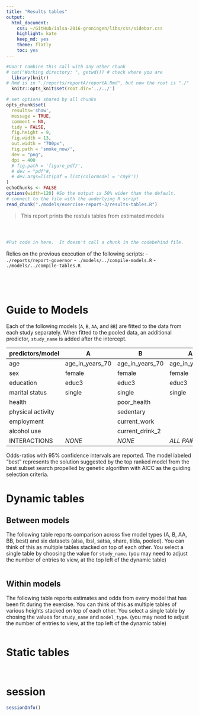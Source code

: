 ```yaml
---
title: "Results tables" 
output:
  html_document:
    css: ~/GitHub/ialsa-2016-groningen/libs/css/sidebar.css
    highlight: kate
    keep_md: yes
    theme: flatly
    toc: yes
---
```


<!-- These two chunks should be added in the beginning of every .Rmd that you want to source an .R script -->
<!--  The 1st mandatory chunck  -->
<!--  Set the working directory to the repository's base directory -->
```r
#Don't combine this call with any other chunk 
# cat("Working directory: ", getwd()) # check where you are
  library(knitr)
# Rmd is in "./reports/reportA/reportA.Rmd", but now the root is "./"
  knitr::opts_knit$set(root.dir='../../') 
```

<!--  The 2nd mandatory chunck  -->
<!-- Set the report-wide options, and point to the external code file. -->
```r
# set options shared by all chunks
opts_chunk$set(
  results='show', 
  message = TRUE,
  comment = NA, 
  tidy = FALSE,
  fig.height = 9, 
  fig.width = 13, 
  out.width = "700px",
  fig.path = 'smoke_now/',     
  dev = "png",
  dpi = 400
  # fig.path = 'figure_pdf/',     
  # dev = "pdf"#,
  # dev.args=list(pdf = list(colormodel = 'cmyk'))
)
echoChunks <- FALSE
options(width=120) #So the output is 50% wider than the default.
# connect to the file with the underlying R script  
read_chunk("./models/exercise-report-3/results-tables.R") 
```

> This report prints the restuls tables from estimated models

<!-- Load 'sourced' R files.  Suppress the output when loading packages. --> 
```r
```


<!-- Load the sources.  Suppress the output when loading sources. --> 
```r
```


<!-- Load any Global functions and variables declared in the R file.  Suppress the output. --> 
```r
```

<!-- Declare any global functions specific to a Rmd output.  Suppress the output. --> 
```r
#Put code in here.  It doesn't call a chunk in the codebehind file.
```

Relies on the previous execution of the following scripts:
- `./reports/report-governor`
- `./models/../compile-models.R`
- `./models/../compile-tables.R`

<!-- Load the datasets.   -->
```r
```

<!-- Inspect the datasets.   -->
```r
```

<!-- Tweak the datasets.   -->
```r
```

<!-- Basic table view.   -->
```r
```


# Guide to Models

Each of the following models (`A`, `B`, `AA`, and `BB`) are fitted to the data from each study separately. When fitted to the pooled data, an additional predictor, `study_name` is added after the intercept. 


|predictors/model   | A | B |AA |BB | best |
|---|---|---|---|---|---|
|age              |age_in_years_70 |age_in_years_70   |age_in_years_70   |age_in_years_70   | ?|
|sex              |female       |female         |female         |female         | ?|
|education        |educ3        |educ3          |educ3          |educ3          | ?|
|marital status   |single       |single         |single         |single         | ?|
|health           |             |poor_health    |               |poor_health    | ?|
|physical activity|             |sedentary      |               |sedentary      | ?|
|employment       |             |current_work   |               |current_work   | ?|
|alcohol use      |             |current_drink_2|               |current_drink_2| ?|
|INTERACTIONS     |  *NONE*         | *NONE*            |*ALL PAIRWISE*   |*ALL PAIRWISE*   | ?|


Odds-ratios with 95% confidence intervals are reported. The model labeled "best" represents the solution suggested by the top ranked model from the best subset search propelled by genetic algorithm with AICC as the guiding selection criteria. 

# Dynamic tables

## Between models
The following table reports comparison across five model types (A, B, AA, BB, best) and six datasets (alsa, lbsl, satsa, share, tilda, pooled).   You can think of this as multiple tables stacked on top of each other. You select a single table by choosing the value for `study_name`.  (you may need to adjust the number of entries to view, at the top left of the dynamic table)
```r
```


## Within models
The following table reports estimates and odds from every model that has been fit during the exercise. You can think of this as multiple tables of various heights stacked on top of each other. You select a single table by chosing the values for `study_name` and `model_type`.   (you may need to adjust the number of entries to view, at the top left of the dynamic table)
```r
```


# Static tables

```r
```


```r
```




# session
```r
sessionInfo()
```




